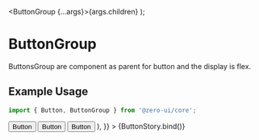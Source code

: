 
<Meta title="Components/Buttons/ButtonGroup" component={[ButtonGroup]} />

  <ButtonGroup {...args}>{args.children}</ButtonGroup>
);

# ButtonGroup

ButtonsGroup are component as parent for button and the display is flex.

## Example Usage

```jsx
import { Button, ButtonGroup } from '@zero-ui/core';
```

<Canvas columns={2} withSource="close">
  <Story
    name="ButtonGroup"
    args={{
      children: (
        <>
          <Button type="primary" size="lg">
            Button
          </Button>
          <Button type="secondary" size="lg">
            Button
          </Button>
          <Button type="secondary" size="lg">
            Button
          </Button>
        </>
      ),
    }}
  >
    {ButtonStory.bind()}
  </Story>
</Canvas>

<ArgsTable of={ButtonGroup} />
